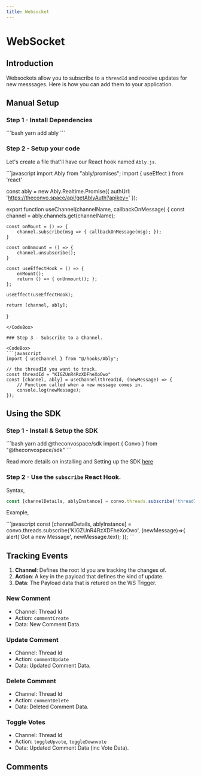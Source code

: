 ---
title: Websocket
---


# WebSocket

## Introduction

Websockets allow you to subscribe to a `threadId` and receive updates for new messsages. Here is how you can add them to your application.

## Manual Setup

### Step 1 - Install Dependencies

<CodeBox>
```bash
yarn add ably
```
</CodeBox>

### Step 2 - Setup your code

Let's create a file that'll have our React hook named `Ably.js`.

<CodeBox>
```javascript
import Ably from "ably/promises";
import { useEffect } from 'react'

const ably = new Ably.Realtime.Promise({ authUrl: 'https://theconvo.space/api/getAblyAuth?apikey=<apikey>' });

export function useChannel(channelName, callbackOnMessage) {
    const channel = ably.channels.get(channelName);

    const onMount = () => {
        channel.subscribe(msg => { callbackOnMessage(msg); });
    }

    const onUnmount = () => {
        channel.unsubscribe();
    }

    const useEffectHook = () => {
        onMount();
        return () => { onUnmount(); };
    };

    useEffect(useEffectHook);

    return [channel, ably];
}
```
</CodeBox>

### Step 3 - Subscribe to a Channel.

<CodeBox>
```javascript
import { useChannel } from "@/hooks/Ably";

// the threadId you want to track.
const threadId = "KIGZUnR4RzXDFheXoOwo"
const [channel, ably] = useChannel(threadId, (newMessage) => {
    // Function called when a new message comes in.
    console.log(newMessage);
});
```
</CodeBox>

## Using the SDK

### Step 1 - Install & Setup the SDK

<CodeBox>
```bash
yarn add @theconvospace/sdk
import { Convo } from "@theconvospace/sdk"
```
</CodeBox>

Read more details on installing and Setting up the SDK [here](/docs/Convo-SDK/installation)

### Step 2 - Use the `subscribe` React Hook.

Syntax,
<CodeBox>
```javascript
const [channelDetails, ablyInstance] = convo.threads.subscribe('threadId', callback);
```
</CodeBox>

Example,

<CodeBox>
```javascript
const [channelDetails, ablyInstance] = convo.threads.subscribe('KIGZUnR4RzXDFheXoOwo', (newMessage)=>{
    alert('Got a new Message', newMessage.text);
});
```
</CodeBox>

## Tracking Events

1. **Channel**: Defines the root Id you are tracking the changes of.
2. **Action**: A key in the payload that defines the kind of update.
3. **Data**: The Payload data that is retured on the WS Trigger.

### New Comment
- Channel: Thread Id
- Action: `commentCreate`
- Data: New Comment Data.

### Update Comment
- Channel: Thread Id
- Action: `commentUpdate`
- Data: Updated Comment Data.

### Delete Comment
- Channel: Thread Id
- Action: `commentDelete`
- Data: Deleted Comment Data.

### Toggle Votes
- Channel: Thread Id
- Action: `toggleUpvote`, `toggleDownvote`
- Data: Updated Comment Data (inc Vote Data).

## Comments
<CommentBox threadId="websocket"/>
